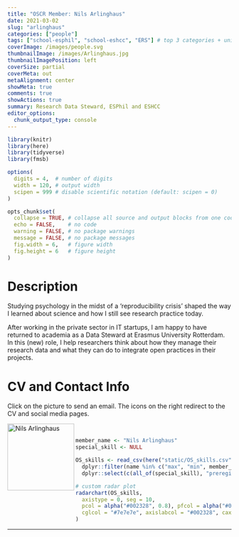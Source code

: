 ```yaml
---
title: "OSCR Member: Nils Arlinghaus"
date: 2021-03-02
slug: "arlinghaus"
categories: ["people"]
tags: ["school-esphil", "school-eshcc", "ERS"] # top 3 categories + unique + school
coverImage: /images/people.svg
thumbnailImage: /images/Arlinghaus.jpg
thumbnailImagePosition: left
coverSize: partial
coverMeta: out
metaAlignment: center
showMeta: true
comments: true
showActions: true
summary: Research Data Steward, ESPhil and ESHCC
editor_options: 
  chunk_output_type: console
---
```


```r

library(knitr)
library(here)
library(tidyverse)
library(fmsb)

options(
  digits = 4,  # number of digits
  width = 120, # output width
  scipen = 999 # disable scientific notation (default: scipen = 0)
)

opts_chunk$set(
  collapse = TRUE, # collapse all source and output blocks from one code chunk into a single block
  echo = FALSE,    # no code
  warning = FALSE, # no package warnings
  message = FALSE, # no package messages
  fig.width = 6,   # figure width
  fig.height = 6   # figure height
)

```

# Description

Studying psychology in the midst of a 'reproducibility crisis' shaped the way I learned about science and how I still see research practice today.
 
After working in the private sector in IT startups, I am happy to have returned to academia as a Data Steward at Erasmus University Rotterdam. In this (new) role, I help researchers think about how they manage their research data and what they can do to integrate open practices in their projects.
 
# CV and Contact Info

Click on the picture to send an email. The icons on the right redirect to the CV and social media pages.

<!-- EMAIL -->
<p>
  <a href="mailto:arlinghaus@eur.nl">
  <img border="0" alt="Nils Arlinghaus" src="/images/Arlinghaus.jpg" width="150" height="150" align="left">
  </a>
</p>

<!-- CV -->
<p align="center">
  <a href="https://www.linkedin.com/in/nils-arlinghaus/" class="fa fa-file fa-2x" style="color:#00B969;">
  </a>
</p>

<!-- TWITTER -->
<p align="center">
  <a href="https://twitter.com/nilsplusdata" class="fa fa-twitter fa-2x">
  </a>
</p>
 
<!-- OSF -->
<p align="center">
  <a href="https://osf.io/bkvar/"> <i class="ai ai-osf ai-2x"  style="color:#000000;"></i>
  </a>
</p>

<BR>

<!-- # Expertise -->

```r

member_name <- "Nils Arlinghaus"
special_skill <- NULL

OS_skills <- read_csv(here("static/OS_skills.csv")) %>%
  dplyr::filter(name %in% c("max", "min", member_name)) %>%
  dplyr::select(c(all_of(special_skill), "preregistration", "open access", "open source software", "reproducible analysis", "data sharing", "data management"))

# custom radar plot
radarchart(OS_skills,
  axistype = 0, seg = 10,
  pcol = alpha("#002328", 0.8), pfcol = alpha("#00B969", 0.6), plwd = 4, centerzero = TRUE, # polygon
  cglcol = "#7e7e7e", axislabcol = "#002328", caxislabels = seq(0, 10, 2), cglwd = 0.8 # grid
)

```

***



